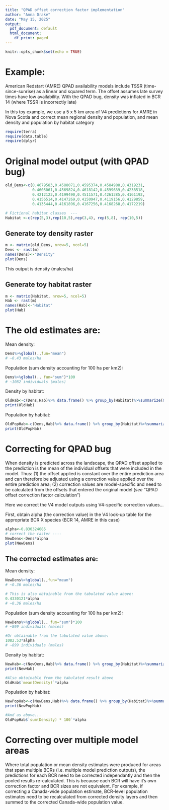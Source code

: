 ```yaml
---
title: "QPAD offset correction factor implementation"
author: "Anna Drake"
date: "May 15, 2025"
output:
  pdf_document: default
  html_document:
    df_print: paged
---
```

```r
knitr::opts_chunk$set(echo = TRUE)
```
# Example: 
American Redstart (AMRE) QPAD availability models include TSSR (time-since-sunrise) as a linear and squared term. The offset assumes late survey times have low availability. With the QPAD bug, density was inflated in BCR 14 (where TSSR is incorrectly late)

In this toy example, we use a 5 x 5 km area of V4 predictions for AMRE in Nova Scotia and correct mean regional density and population, and mean density and population by habitat category
```r
require(terra)
require(data.table)
require(dplyr)
```
# Original model output (with QPAD bug) 
```r
old_Dens<-c(0.4679583,0.4588071,0.4595374,0.4584988,0.4319231,
            0.4605061,0.4569824,0.4618142,0.4599639,0.4238518,
            0.4212123,0.4199490,0.4511571,0.4261385,0.4161192,
            0.4156514,0.4147269,0.4150947,0.4119156,0.4129859,
            0.4135444,0.4161896,0.4167256,0.4168268,0.4172219)

# Fictional habitat classes  ---
Habitat <-c(rep(5,3),rep(10,5),rep(3,4), rep(5,8), rep(10,5))
```
## Generate toy density raster 
```r
m <- matrix(old_Dens, nrow=5, ncol=5)
Dens <- rast(m)
names(Dens)<-"Density"
plot(Dens)
```
This output is density (males/ha) 

## Generate toy habitat raster 
```r
m <- matrix(Habitat, nrow=5, ncol=5)
Hab <- rast(m)
names(Hab)<-"Habitat"
plot(Hab)
```

# The old estimates are:
Mean density:
```r
Dens%>%global(.,fun="mean")
# ~0.43 males/ha
```
Population (sum density accounting for 100 ha per km2):
```r
Dens%>%global(., fun="sum")*100
# ~1082 individuals (males)
```
Density by habitat:
```r
OldHab<-c(Dens,Hab)%>% data.frame() %>% group_by(Habitat)%>%summarize(mean(Density))
print(OldHab)
```
Population by habitat:
```r
OldPopHab<-c(Dens,Hab)%>% data.frame() %>% group_by(Habitat)%>%summarize(sum(Density)*100)
print(OldPopHab)
```
# Correcting for QPAD bug
When density is predicted across the landscape, the QPAD offset applied to the prediction is the mean of the individual offsets that were included in the model. Thus: (1) the offset applied is constant over the entire prediction area and can therefore be adjusted using a correction value applied over the entire prediction area; (2) correction values are model-specific and need to be calculated from the offsets that entered the original model (*see* "QPAD offset correction factor calculation")

Here we correct the V4 model outputs using V4-specific correction values...

First, obtain alpha (the correction value) in the V4 look-up table for the appropriate BCR X species (BCR 14, AMRE in this case)
```r
alpha<-0.830324685
# correct the raster ----
NewDens<-Dens*alpha
plot(NewDens)
```
## The corrected estimates are:

Mean density:
```r
NewDens%>%global(.,fun="mean")
# ~0.36 males/ha

# This is also obtainable from the tabulated value above: 
0.4330121*alpha
# ~0.36 males/ha
```
Population (sum density accounting for 100 ha per km2):
```r
NewDens%>%global(., fun="sum")*100
# ~899 individuals (males)

#Or obtainable from the tabulated value above:
1082.53*alpha
# ~899 individuals (males)
```
Density by habitat:
```r
NewHab<-c(NewDens,Hab)%>% data.frame() %>% group_by(Habitat)%>%summarize(mean(Density))
print(NewHab)

#Also obtainable from the tabulated result above
OldHab$`mean(Density)`*alpha
```
Population by habitat:
```r
NewPopHab<-c(NewDens,Hab)%>% data.frame() %>% group_by(Habitat)%>%summarize(sum(Density)*100)
print(NewPopHab)

#And as above...
OldPopHab$`sum(Density) * 100`*alpha
```
# Correcting over multiple model areas

Where total population or mean density estimates were produced for areas that span multiple BCRs (i.e. multiple model prediction outputs), the predictions for each BCR need to be corrected independantly and then the pooled results re-calculated. This is because each BCR will have it's own correction factor and BCR sizes are not equivalent. For example, if correcting a Canada-wide population estimate, BCR-level population estimates need to be recalculated from corrected density layers and then summed to the corrected Canada-wide population value.
